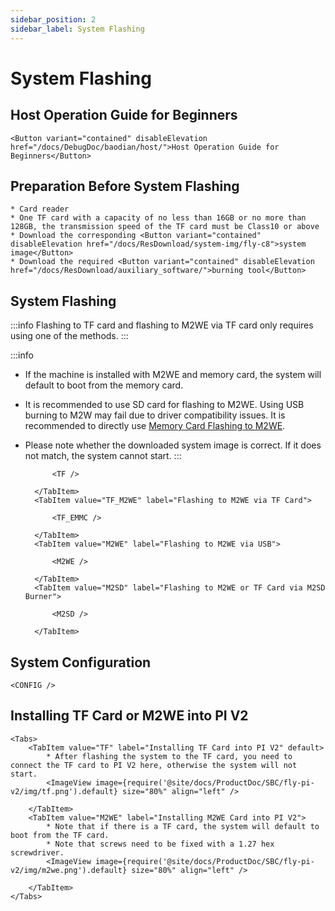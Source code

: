 ```yaml
---
sidebar_position: 2
sidebar_label: System Flashing
---
```




# System Flashing

## Host Operation Guide for Beginners

    <Button variant="contained" disableElevation href="/docs/DebugDoc/baodian/host/">Host Operation Guide for Beginners</Button>

## Preparation Before System Flashing

    * Card reader
    * One TF card with a capacity of no less than 16GB or no more than 128GB, the transmission speed of the TF card must be Class10 or above
    * Download the corresponding <Button variant="contained" disableElevation href="/docs/ResDownload/system-img/fly-c8">system image</Button>
    * Download the required <Button variant="contained" disableElevation href="/docs/ResDownload/auxiliary_software/">burning tool</Button>

## System Flashing

:::info
Flashing to TF card and flashing to M2WE via TF card only requires using one of the methods.
:::

:::info
* If the machine is installed with M2WE and memory card, the system will default to boot from the memory card.
* It is recommended to use SD card for flashing to M2WE. Using USB burning to M2W may fail due to driver compatibility issues. It is recommended to directly use [Memory Card Flashing to M2WE](https://mellow-next.klipper.cn/docs/ProductDoc/SBC/fly-pi-v2/fly-os).
* Please note whether the downloaded system image is correct. If it does not match, the system cannot start.
:::

    <Tabs>
        <TabItem value="TF" label="Flashing to TF Card" default>
            
            <TF />
            
        </TabItem>
        <TabItem value="TF_M2WE" label="Flashing to M2WE via TF Card">
            
            <TF_EMMC />

        </TabItem>
        <TabItem value="M2WE" label="Flashing to M2WE via USB">
            
            <M2WE />

        </TabItem>
        <TabItem value="M2SD" label="Flashing to M2WE or TF Card via M2SD Burner">
            
            <M2SD />

        </TabItem>
    </Tabs>


## System Configuration

    <CONFIG />

## Installing TF Card or M2WE into PI V2

    <Tabs>
        <TabItem value="TF" label="Installing TF Card into PI V2" default>
            * After flashing the system to the TF card, you need to connect the TF card to PI V2 here, otherwise the system will not start.
            <ImageView image={require('@site/docs/ProductDoc/SBC/fly-pi-v2/img/tf.png').default} size="80%" align="left" />  

        </TabItem>
        <TabItem value="M2WE" label="Installing M2WE Card into PI V2">
            * Note that if there is a TF card, the system will default to boot from the TF card.
            * Note that screws need to be fixed with a 1.27 hex screwdriver.
            <ImageView image={require('@site/docs/ProductDoc/SBC/fly-pi-v2/img/m2we.png').default} size="80%" align="left" />  

        </TabItem>
    </Tabs>